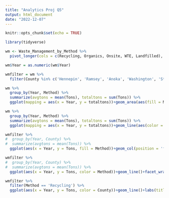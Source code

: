 ```yaml
---
title: "Analytics Proj Q5"
output: html_document
date: "2022-12-07"
---
```


```r
knitr::opts_chunk$set(echo = TRUE)
```

```r
library(tidyverse)

wm <- Waste_Management_by_Method %>%
  pivot_longer(cols = c(Recycling, Organics, Onsite, WTE, Landfilled), names_to = 'Method', values_to = 'Tons')

wm$Year = as.numeric(wm$Year)
```

```r
wmfilter = wm %>%
  filter(County %in% c('Hennepin', 'Ramsey', 'Anoka', 'Washington', 'St. Louis - partial', 'Dakota'))
```

```r
wm %>%
  group_by(Year, Method) %>%
  summarize(avgtons = mean(Tons), totaltons = sum(Tons)) %>%
  ggplot(mapping = aes(x = Year, y = totaltons))+geom_area(aes(fill = Method))
```
```r
wm %>%
  group_by(Year, Method) %>%
  summarize(avgtons = mean(Tons), totaltons = sum(Tons)) %>%
  ggplot(mapping = aes(x = Year, y = totaltons))+geom_line(aes(color = Method))
```
```r
wmfilter %>%
#  group_by(Year, County) %>%
#  summarize(avgtons = mean(Tons)) %>%
  ggplot(aes(x = Year, y = Tons, fill = Method))+geom_col(position = 'fill')+facet_wrap(vars(County))+labs(y = 'Waste Ratio', title = 'Ratio of Different Waste Methods for Largest MN Counties')


```


```r
wmfilter %>%
#  group_by(Year, County) %>%
#  summarize(avgtons = mean(Tons)) %>%
  ggplot(aes(x = Year, y = Tons, color = Method))+geom_line()+facet_wrap(vars(County))+labs(title = 'Waste Methods over Time for Largest MN Counties')
```


```r
wmfilter %>%
  filter(Method == 'Recycling') %>%
  ggplot(aes(x = Year, y = Tons, color = County))+geom_line()+labs(title = 'Recycling Pattern for Largest MN Counties')
```





